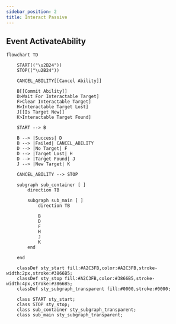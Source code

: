 ```yaml
---
sidebar_position: 2
title: Interact Passive
---
```


## Event ActivateAbility 
```mermaid
flowchart TD

    START(("\u2B24"))
    STOP(("\u2B24"))

    CANCEL_ABILITY[[Cancel Ability]]

    B[[Commit Ability]]
    D>Wait For Interactable Target]
    F>Clear Interactable Target]
    H>Interactable Target Lost]
    J[[Is Target New]]
    K>Interactable Target Found]

    START --> B

    B --> |Success| D
    B --> |Failed| CANCEL_ABILITY
    D --> |No Target| F
    D --> |Target Lost| H
    D --> |Target Found| J
    J --> |New Target| K
    
    CANCEL_ABILITY --> STOP
    
    subgraph sub_container [ ]
        direction TB

        subgraph sub_main [ ]
            direction TB
        
            B
            D
            F
            H
            J
            K
        end
            
    end

    classDef sty_start fill:#A2C3FB,color:#A2C3FB,stroke-width:2px,stroke:#3866B5;
    classDef sty_stop fill:#A2C3FB,color:#3866B5,stroke-width:4px,stroke:#3866B5;
    classDef sty_subgraph_transparent fill:#0000,stroke:#0000;
    
    class START sty_start;
    class STOP sty_stop;
    class sub_container sty_subgraph_transparent;
    class sub_main sty_subgraph_transparent;



```
